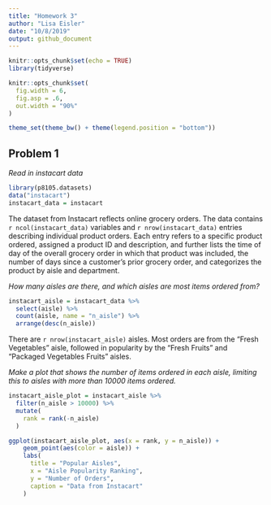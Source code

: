 ```yaml
---
title: "Homework 3"
author: "Lisa Eisler"
date: "10/8/2019"
output: github_document
---
```


```r
knitr::opts_chunk$set(echo = TRUE)
library(tidyverse)

knitr::opts_chunk$set(
  fig.width = 6,
  fig.asp = .6,
  out.width = "90%"
)

theme_set(theme_bw() + theme(legend.position = "bottom"))
```


## Problem 1

*Read in instacart data*

```r
library(p8105.datasets)
data("instacart")
instacart_data = instacart
```

The dataset from Instacart reflects online grocery orders. The data contains `r ncol(instacart_data)` variables and `r nrow(instacart_data)` entries describing individual product orders. Each entry refers to a specific product ordered, assigned a product ID and description, and further lists the time of day of the overall grocery order in which that product was included, the number of days since a customer's prior grocery order, and categorizes the product by aisle and department.

*How many aisles are there, and which aisles are most items ordered from?*

```r
instacart_aisle = instacart_data %>%
  select(aisle) %>%
  count(aisle, name = "n_aisle") %>%
  arrange(desc(n_aisle))
```

There are `r nrow(instacart_aisle)` aisles. Most orders are from the "Fresh Vegetables" aisle, followed in popularity by the "Fresh Fruits" and "Packaged Vegetables Fruits" aisles.

*Make a plot that shows the number of items ordered in each aisle, limiting this to aisles with more than 10000 items ordered.*

```r
instacart_aisle_plot = instacart_aisle %>%
  filter(n_aisle > 10000) %>%
  mutate(
    rank = rank(-n_aisle)
  )

ggplot(instacart_aisle_plot, aes(x = rank, y = n_aisle)) +
    geom_point(aes(color = aisle)) +
    labs(
      title = "Popular Aisles",
      x = "Aisle Popularity Ranking",
      y = "Number of Orders",
      caption = "Data from Instacart"
    )
```


